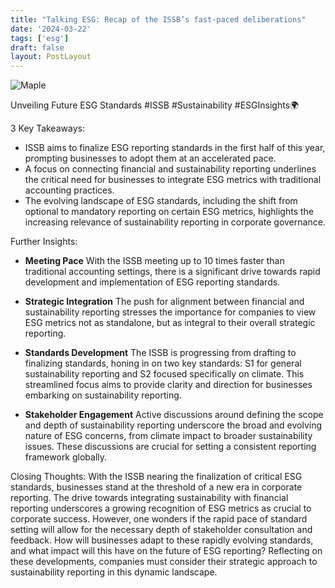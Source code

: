 ```yaml
---
title: "Talking ESG: Recap of the ISSB’s fast-paced deliberations"
date: '2024-03-22'
tags: ['esg']
draft: false
layout: PostLayout
---
```


<div className="flex justify-center">
<div className="my-1 w-full px-2 xl:my-1 xl:w-1/2 xl:px-2">
    <img src="https://willpolesa.pythonanywhere.com/static/podcast_thumbnails/rec9jcSF0N1BDNkD8podcast_thumbnail.png" alt="Maple" className="mx-auto h-58 w-auto" />
</div>
</div>

Unveiling Future ESG Standards #ISSB #Sustainability #ESGInsights🌍

3 Key Takeaways:
- ISSB aims to finalize ESG reporting standards in the first half of this year, prompting businesses to adopt them at an accelerated pace.
- A focus on connecting financial and sustainability reporting underlines the critical need for businesses to integrate ESG metrics with traditional accounting practices.
- The evolving landscape of ESG standards, including the shift from optional to mandatory reporting on certain ESG metrics, highlights the increasing relevance of sustainability reporting in corporate governance.

Further Insights:

- **Meeting Pace**
  With the ISSB meeting up to 10 times faster than traditional accounting settings, there is a significant drive towards rapid development and implementation of ESG reporting standards.

- **Strategic Integration**
  The push for alignment between financial and sustainability reporting stresses the importance for companies to view ESG metrics not as standalone, but as integral to their overall strategic reporting.

- **Standards Development**
  The ISSB is progressing from drafting to finalizing standards, honing in on two key standards: S1 for general sustainability reporting and S2 focused specifically on climate. This streamlined focus aims to provide clarity and direction for businesses embarking on sustainability reporting.

- **Stakeholder Engagement**
  Active discussions around defining the scope and depth of sustainability reporting underscore the broad and evolving nature of ESG concerns, from climate impact to broader sustainability issues. These discussions are crucial for setting a consistent reporting framework globally.

Closing Thoughts:
With the ISSB nearing the finalization of critical ESG standards, businesses stand at the threshold of a new era in corporate reporting. The drive towards integrating sustainability with financial reporting underscores a growing recognition of ESG metrics as crucial to corporate success. However, one wonders if the rapid pace of standard setting will allow for the necessary depth of stakeholder consultation and feedback. How will businesses adapt to these rapidly evolving standards, and what impact will this have on the future of ESG reporting? Reflecting on these developments, companies must consider their strategic approach to sustainability reporting in this dynamic landscape.

